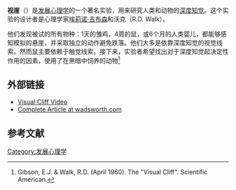 '''视崖'''（{{lang-en|visual cliff}}）是[[发展心理学|发展心理学]]的一个著名实验，用来研究人类和动物的[[深度知觉|深度知觉]]。这个实验的设计者是心理学家[[埃莉诺·吉布森|埃莉诺·吉布森]]和沃克（R.D. Walk）。 

他们发现被试的所有物种：1天的雏鸡，4周的鼠，或6个月的人类婴儿，都能够感知模拟的悬崖，并采取独立的动作避免跌落。他们大多是依靠深度知觉的视觉线索。然而鼠主要依赖于触觉线索。接下来，实验者希望找出对于深度知觉起决定性作用的因素，使用了在黑暗中饲养的动物<ref>Gibson, E.J. & Walk, R.D. (April 1960). The "Visual Cliff". Scientific American.</ref>

== 外部链接 ==
* [http://vimeo.com/77934 Visual Cliff Video] {{Wayback|url=http://vimeo.com/77934 |date=20191014140856 }}
* [http://www.wadsworth.com/psychology_d/templates/student_resources/0155060678_rathus/ps/ps05.html Complete Article at wadsworth.com] {{Wayback|url=http://www.wadsworth.com/psychology_d/templates/student_resources/0155060678_rathus/ps/ps05.html |date=20190406153925 }}

== 参考文献 ==
<references/>

[[Category:发展心理学|Category:发展心理学]]